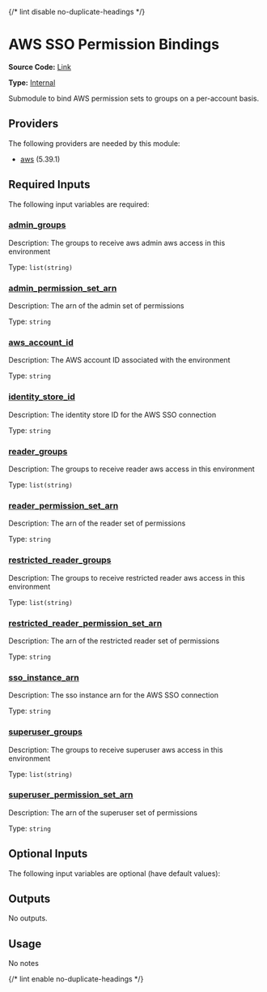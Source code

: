 {/* lint disable no-duplicate-headings */}

# AWS SSO Permission Bindings

**Source Code:** [Link](https://github.com/Panfactum/stack/tree/__currentPanfactumVersion__/packages/terraform/aws_account_permission_binding)

**Type:** [Internal](./overview)

Submodule to bind AWS permission sets to groups
on a per-account basis.

## Providers

The following providers are needed by this module:

* [aws](https://registry.terraform.io/providers/hashicorp/aws/5.39.1/docs) (5.39.1)

## Required Inputs

The following input variables are required:

### <a name="input_admin_groups" /> [admin\_groups](#input_admin_groups)

Description: The groups to receive aws admin aws access in this environment

Type: `list(string)`

### <a name="input_admin_permission_set_arn" /> [admin\_permission\_set\_arn](#input_admin_permission_set_arn)

Description: The arn of the admin set of permissions

Type: `string`

### <a name="input_aws_account_id" /> [aws\_account\_id](#input_aws_account_id)

Description: The AWS account ID associated with the environment

Type: `string`

### <a name="input_identity_store_id" /> [identity\_store\_id](#input_identity_store_id)

Description: The identity store ID for the AWS SSO connection

Type: `string`

### <a name="input_reader_groups" /> [reader\_groups](#input_reader_groups)

Description: The groups to receive reader aws access in this environment

Type: `list(string)`

### <a name="input_reader_permission_set_arn" /> [reader\_permission\_set\_arn](#input_reader_permission_set_arn)

Description: The arn of the reader set of permissions

Type: `string`

### <a name="input_restricted_reader_groups" /> [restricted\_reader\_groups](#input_restricted_reader_groups)

Description: The groups to receive restricted reader aws access in this environment

Type: `list(string)`

### <a name="input_restricted_reader_permission_set_arn" /> [restricted\_reader\_permission\_set\_arn](#input_restricted_reader_permission_set_arn)

Description: The arn of the restricted reader set of permissions

Type: `string`

### <a name="input_sso_instance_arn" /> [sso\_instance\_arn](#input_sso_instance_arn)

Description: The sso instance arn for the AWS SSO connection

Type: `string`

### <a name="input_superuser_groups" /> [superuser\_groups](#input_superuser_groups)

Description: The groups to receive superuser aws access in this environment

Type: `list(string)`

### <a name="input_superuser_permission_set_arn" /> [superuser\_permission\_set\_arn](#input_superuser_permission_set_arn)

Description: The arn of the superuser set of permissions

Type: `string`

## Optional Inputs

The following input variables are optional (have default values):

## Outputs

No outputs.

## Usage

No notes

{/* lint enable no-duplicate-headings */}
